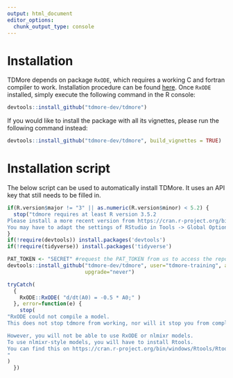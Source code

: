 ```yaml
---
output: html_document
editor_options: 
  chunk_output_type: console
---
```

# Installation  {#install}

TDMore depends on package `RxODE`, which requires a working C and fortran compiler to work. Installation procedure can be found [here](https://github.com/nlmixrdevelopment/RxODE). Once `RxODE` installed, simply execute the following command in the R console:

```r
devtools::install_github("tdmore-dev/tdmore")
```

If you would like to install the package with all its vignettes, please run the following command instead:
```r
devtools::install_github("tdmore-dev/tdmore", build_vignettes = TRUE)
```

# Installation script

The below script can be used to automatically install TDMore. It uses an API key that still needs to be filled in.

```r
if(R.version$major != "3" || as.numeric(R.version$minor) < 5.2) {
  stop("tdmore requires at least R version 3.5.2
Please install a more recent version from https://cran.r-project.org/bin/windows/base/
You may have to adapt the settings of RStudio in Tools -> Global Options as well.")
}
if(!require(devtools)) install.packages('devtools')
if(!require(tidyverse)) install.packages('tidyverse')

PAT_TOKEN <- "SECRET" #request the PAT_TOKEN from us to access the repository
devtools::install_github("tdmore-dev/tdmore", user="tdmore-training", auth_token=PAT_TOKEN,
                         upgrade="never")

tryCatch(
  {
    RxODE::RxODE( "d/dt(A0) = -0.5 * A0;" )
  }, error=function(e) {
    stop(
"RxODE could not compile a model.
This does not stop tdmore from working, nor will it stop you from completing the training.

However, you will not be able to use RxODE or nlmixr models.
To use nlmixr-style models, you will have to install Rtools.
You can find this on https://cran.r-project.org/bin/windows/Rtools/Rtools35.exe
"
)
  })
```
